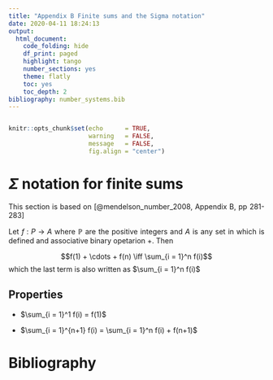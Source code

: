 ```yaml
---
title: "Appendix B Finite sums and the Sigma notation"
date: 2020-04-11 18:24:13
output:
  html_document:
    code_folding: hide
    df_print: paged
    highlight: tango
    number_sections: yes
    theme: flatly
    toc: yes
    toc_depth: 2
bibliography: number_systems.bib
---
```


<style>

body {
text-align: justify}

</style>

```r


```

```r
knitr::opts_chunk$set(echo      = TRUE, 
                      warning   = FALSE, 
                      message   = FALSE,
                      fig.align = "center")
```

# $\Sigma$ notation for finite sums

This section is based on [@mendelson_number_2008, Appendix B, pp 281-283]

Let $f: P \rightarrow A$ where $\mathbb{P}$ are the positive integers and $A$ is any set in which is defined and associative binary opetarion $+$. Then

$$f(1) + \cdots + f(n) \iff \sum_{i = 1}^n f(i)$$
which the last term is also written as $\sum_{i = 1}^n f(i)$

## Properties

- $\sum_{i = 1}^1 f(i) = f(1)$

- $\sum_{i = 1}^{n+1} f(i) = \sum_{i = 1}^n f(i) + f(n+1)$

# Bibliography
